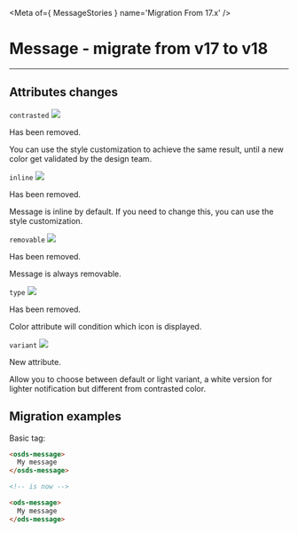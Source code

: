 
<Meta of={ MessageStories } name='Migration From 17.x' />

# Message - migrate from v17 to v18
----

## Attributes changes

`contrasted` <img src="https://img.shields.io/badge/removed-FF0000" />

Has been removed.

You can use the style customization to achieve the same result, until a new color get validated by the design team.

`inline` <img src="https://img.shields.io/badge/removed-FF0000" />

Has been removed.

Message is inline by default. If you need to change this, you can use the style customization.

`removable` <img src="https://img.shields.io/badge/removed-FF0000" />

Has been removed.

Message is always removable.

`type` <img src="https://img.shields.io/badge/removed-FF0000" />

Has been removed.

Color attribute will condition which icon is displayed.

`variant` <img src="https://img.shields.io/badge/new-008000" />

New attribute.

Allow you to choose between default or light variant, a white version for lighter notification but different from contrasted color.

## Migration examples

Basic tag:
```html
<osds-message>
  My message
</osds-message>

<!-- is now -->

<ods-message>
  My message
</ods-message>
```
